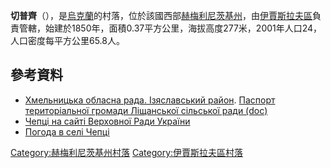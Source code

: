 {{coord|50|1|7|N|26|55|40|E|scale:100000|display=title}}

'''切普齊'''（{{lang-uk|Чепці}}），是[[烏克蘭|烏克蘭]]的村落，位於該國西部[[赫梅利尼茨基州|赫梅利尼茨基州]]，由[[伊賈斯拉夫區|伊賈斯拉夫區]]負責管轄，始建於1850年，面積0.37平方公里，海拔高度277米，2001年人口24，人口密度每平方公里65.8人。

==參考資料==
* [https://web.archive.org/web/20160306105422/http://oblrada.km.ua/district/show/15 Хмельницька обласна рада. Ізяславський район]. [https://web.archive.org/web/20160305071412/http://oblrada.km.ua/userfiles/%D0%9F%D0%B0%D1%81%D0%BF%D0%BE%D1%80%D1%82%20%D0%9B%D1%96%D1%89%D0%B0%D0%BD%D0%B8_2011.doc Паспорт територіальної громади Ліщанської сільської ради (doc)]
* [http://w1.c1.rada.gov.ua/pls/z7502/A005?rdat1=23.03.2011&rf7571=35976 Чепці на сайті Верховної Ради України]{{dead link|date=2017年11月 |bot=InternetArchiveBot |fix-attempted=yes }}
* [http://weather.in.ua/ua/hmel'nickaja/27879 Погода в селі Чепці]{{Wayback|url=http://weather.in.ua/ua/hmel%27nickaja/27879 |date=20160305204123 }}

{{DEFAULTSORT:Чепці}}
[[Category:赫梅利尼茨基州村落|Category:赫梅利尼茨基州村落]]
[[Category:伊賈斯拉夫區村落|Category:伊賈斯拉夫區村落]]


{{Khmelnytskyi-geo-stub}}